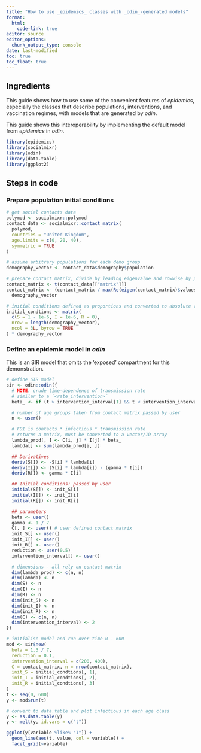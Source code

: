 ```yaml
---
title: "How to use _epidemics_ classes with _odin_-generated models"
format: 
  html:
    code-link: true
editor: source
editor_options: 
  chunk_output_type: console
date: last-modified
toc: true
toc_float: true
---
```


## Ingredients

This guide shows how to use some of the convenient features of _epidemics_, especially the classes that describe populations, interventions, and vaccination regimes, with models that are generated by _odin_.

This guide shows this interoperability by implementing the default model from _epidemics_ in _odin_.

```r
library(epidemics)
library(socialmixr)
library(odin)
library(data.table)
library(ggplot2)
```

## Steps in code

### Prepare population initial conditions


```r
# get social contacts data
polymod <- socialmixr::polymod
contact_data <- socialmixr::contact_matrix(
  polymod,
  countries = "United Kingdom",
  age.limits = c(0, 20, 40),
  symmetric = TRUE
)

# assume arbitrary populations for each demo group
demography_vector <- contact_data$demography$population

# prepare contact matrix, divide by leading eigenvalue and rowwise by popsize
contact_matrix <- t(contact_data[["matrix"]])
contact_matrix <- (contact_matrix / max(Re(eigen(contact_matrix)$values))) /
  demography_vector

# initial conditions defined as proportions and converted to absolute values
initial_condtions <- matrix(
  c(S = 1 - 1e-6, I = 1e-6, R = 0),
  nrow = length(demography_vector),
  ncol = 3L, byrow = TRUE
) * demography_vector
```

### Define an epidemic model in _odin_

This is an SIR model that omits the 'exposed' compartment for this demonstration.

```r
# define SIR model
sir <- odin::odin({
  # NOTE: crude time-dependence of transmission rate
  # similar to a `<rate_intervention>`
  beta_ <- if (t > intervention_interval[1] && t < intervention_interval[2]) beta * (1.0 - reduction) else beta

  # number of age groups taken from contact matrix passed by user
  n <- user()

  # FOI is contacts * infectious * transmission rate
  # returns a matrix, must be converted to a vector/1D array
  lambda_prod[, ] <- C[i, j] * I[j] * beta_
  lambda[] <- sum(lambda_prod[i, ])

  ## Derivatives
  deriv(S[]) <- -S[i] * lambda[i]
  deriv(I[]) <- (S[i] * lambda[i]) - (gamma * I[i])
  deriv(R[]) <- gamma * I[i]

  ## Initial conditions: passed by user
  initial(S[]) <- init_S[i]
  initial(I[]) <- init_I[i]
  initial(R[]) <- init_R[i]

  ## parameters
  beta <- user()
  gamma <- 1 / 7
  C[, ] <- user() # user defined contact matrix
  init_S[] <- user()
  init_I[] <- user()
  init_R[] <- user()
  reduction <- user(0.5)
  intervention_interval[] <- user()

  # dimensions - all rely on contact matrix
  dim(lambda_prod) <- c(n, n)
  dim(lambda) <- n
  dim(S) <- n
  dim(I) <- n
  dim(R) <- n
  dim(init_S) <- n
  dim(init_I) <- n
  dim(init_R) <- n
  dim(C) <- c(n, n)
  dim(intervention_interval) <- 2
})
```

```r
# initialise model and run over time 0 - 600
mod <- sir$new(
  beta = 1.3 / 7,
  reduction = 0.1,
  intervention_interval = c(200, 400),
  C = contact_matrix, n = nrow(contact_matrix),
  init_S = initial_condtions[, 1],
  init_I = initial_condtions[, 2],
  init_R = initial_condtions[, 3]
)
t <- seq(0, 600)
y <- mod$run(t)

# convert to data.table and plot infectious in each age class
y <- as.data.table(y)
y <- melt(y, id.vars = c("t"))

ggplot(y[variable %like% "I"]) +
  geom_line(aes(t, value, col = variable)) +
  facet_grid(~variable)
```
